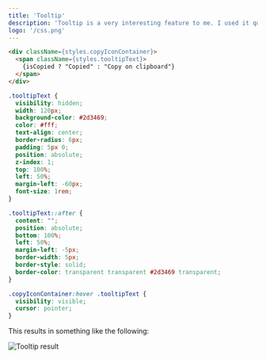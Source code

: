 ```yaml
---
title: 'Tooltip'
description: 'Tooltip is a very interesting feature to me. I used it quite a lot of times.'
logo: '/css.png'
---
```


```html
<div className={styles.copyIconContainer}>
  <span className={styles.tooltipText}>
    {isCopied ? "Copied" : "Copy on clipboard"}
  </span>
</div>
```
```css
.tooltipText {
  visibility: hidden;
  width: 120px;
  background-color: #2d3469;
  color: #fff;
  text-align: center;
  border-radius: 6px;
  padding: 5px 0;
  position: absolute;
  z-index: 1;
  top: 100%;
  left: 50%;
  margin-left: -60px;
  font-size: 1rem;
}

.tooltipText::after {
  content: "";
  position: absolute;
  bottom: 100%;
  left: 50%;
  margin-left: -5px;
  border-width: 5px;
  border-style: solid;
  border-color: transparent transparent #2d3469 transparent;
}

.copyIconContainer:hover .tooltipText {
  visibility: visible;
  cursor: pointer;
}
```
This results in something like the following:

![Tooltip result](/tooltip.png)